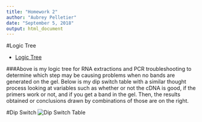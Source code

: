 ```yaml
---
title: "Homework 2"
author: "Aubrey Pelletier"
date: "September 5, 2018"
output: html_document
---
```


#Logic Tree

* [Logic Tree](Logic_Tree.html)

###Above is my logic tree for RNA extractions and PCR troubleshooting to determine which step may be causing problems when no bands are generated on the gel. Below is my dip switch table with a similar thought process looking at variables such as whether or not the cDNA is good, if the primers work or not, and if you get a band in the gel. Then, the results obtained or conclusions drawn by combinations of those are on the right.

#Dip Switch
![Dip Switch Table](IMG_2063.JPG)

